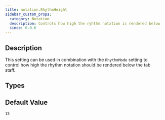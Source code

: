```yaml
---
title: notation.RhythmHeight
sidebar_custom_props:
  category: Notation
  description: Controls how high the ryhthm notation is rendered below the tab staff
  since: 0.9.6
---
```


<SinceBadge since="0.9.6" />


## Description

This setting can be used in combination with the `RhythmMode` setting to control how high the rhythm notation should be rendered below the tab staff. 

<PropertyDescription metadata={metadata} />

## Types

<TypeTable>
    <TypeRow name="int" />
</TypeTable>

## Default Value

`15`